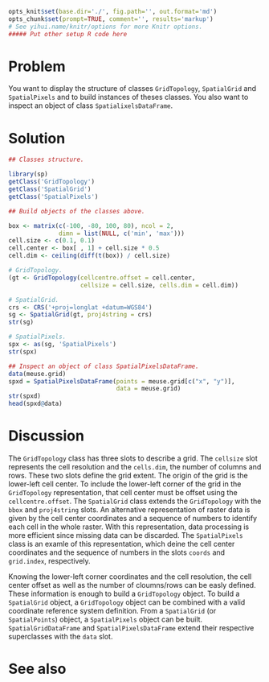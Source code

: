```r
opts_knit$set(base.dir='./', fig.path='', out.format='md')
opts_chunk$set(prompt=TRUE, comment='', results='markup')
# See yihui.name/knitr/options for more Knitr options.
##### Put other setup R code here

```

# Problem
You want to display the structure of classes `GridTopology`, `SpatialGrid` and `SpatialPixels` and to build instances of theses classes. You also want to inspect an object of class `SpatialixelsDataFrame`.

# Solution
```r
## Classes structure.

library(sp)
getClass('GridTopology')
getClass('SpatialGrid')
getClass('SpatialPixels')

## Build objects of the classes above.

box <- matrix(c(-100, -80, 100, 80), ncol = 2,
              dimn = list(NULL, c('min', 'max')))
cell.size <- c(0.1, 0.1)
cell.center <- box[ , 1] + cell.size * 0.5
cell.dim <- ceiling(diff(t(box)) / cell.size)

# GridTopology.
(gt <- GridTopology(cellcentre.offset = cell.center,
                    cellsize = cell.size, cells.dim = cell.dim))

# SpatialGrid.
crs <- CRS('+proj=longlat +datum=WGS84')
sg <- SpatialGrid(gt, proj4string = crs)
str(sg)

# SpatialPixels.
spx <- as(sg, 'SpatialPixels')
str(spx)

## Inspect an object of class SpatialPixelsDataFrame.
data(meuse.grid)
spxd = SpatialPixelsDataFrame(points = meuse.grid[c("x", "y")],
                              data = meuse.grid)
str(spxd)
head(spxd@data)
```

# Discussion
The `GridTopology` class has three slots to describe a grid. The `cellsize` slot represents the cell resolution and the `cells.dim`, the number of columns and rows. These two slots define the grid extent. The origin of the grid is the lower-left cell center. To include the lower-left corner of the grid in the `GridTopology` representation, that cell center must be offset using the `cellcentre.offset`. The `SpatialGrid` class extends the `GridTopology` with the `bbox` and `proj4string` slots. An alternative representation of raster data is given by the cell center coordinates and a sequence of numbers to identify each cell in the whole raster. With this representation, data processing is more efficient since missing data can be discarded. The `SpatialPixels` class is an examle of this representation, which deine the cell center coordinates and the sequence of numbers in the slots `coords` and `grid.index`, respectively.  

Knowing the lower-left corner coordinates and the cell resolution, the cell center offset as well as the number of cloumns/rows can be easly defined. These information is enough to build a `GridTopology` object. To build a `SpatialGrid` object, a `GridTopology` object can be combined with a valid coordinate reference system definition. From a `SpatialGrid` (or `SpatialPoints`) object, a `SpatialPixels` object can be built. `SpatialGridDataFrame` and `SpatialPixelsDataFrame` extend their respective superclasses with the `data` slot.


# See also
